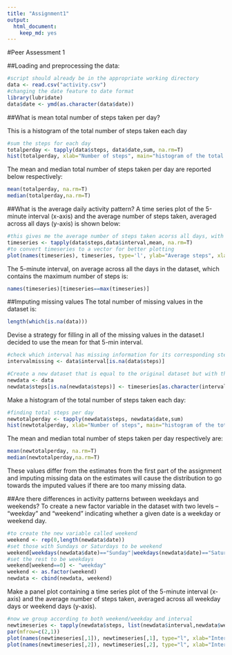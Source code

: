 ```yaml
---
title: "Assignment1"
output:
  html_document:
    keep_md: yes
---
```

#Peer Assessment 1


##Loading and preprocessing the data:

```r
#script should already be in the appropriate working directory
data <- read.csv("activity.csv")
#changing the date feature to date format
library(lubridate)
data$date <- ymd(as.character(data$date))
```

##What is mean total number of steps taken per day?

This is a histogram of the total number of steps taken each day
```r
#sum the steps for each day
totalperday <- tapply(data$steps, data$date,sum, na.rm=T)
hist(totalperday, xlab="Number of steps", main="histogram of the total number of steps taken each day")
```

The mean and median total number of steps taken per day are reported below respectively:

```r
mean(totalperday, na.rm=T)
median(totalperday,na.rm=T)
```

##What is the average daily activity pattern?
A time series plot of the 5-minute interval (x-axis) and the average number of steps taken, averaged across all days (y-axis) is shown below:

```r
#this gives me the average number of steps taken acorss all days, with the names being the x-axis values
timeseries <- tapply(data$steps,data$interval,mean, na.rm=T)
#to convert timeseries to a vector for better plotting
plot(names(timeseries), timeseries, type='l', ylab="Average steps", xlab="5min intervals")
```

The 5-minute interval, on average across all the days in the dataset, which contains the maximum number of steps is:

```r
names(timeseries)[timeseries==max(timeseries)]
```


##Imputing missing values
The total number of missing values in the dataset is:

```r
length(which(is.na(data)))
```

Devise a strategy for filling in all of the missing values in the dataset.I decided to use the mean for that 5-min interval.

```r
#check which interval has missing information for its corresponding steps
intervalmissing <- data$interval[is.na(data$steps)]

#Create a new dataset that is equal to the original dataset but with the missing data filled in.
newdata <- data
newdata$steps[is.na(newdata$steps)] <- timeseries[as.character(intervalmissing)]
```

Make a histogram of the total number of steps taken each day:
```r
#finding total steps per day
newtotalperday <- tapply(newdata$steps, newdata$date,sum)
hist(newtotalperday, xlab="Number of steps", main="histogram of the total number of steps taken each day after imputation")
```

The mean and median total number of steps taken per day respectively are:
```r
mean(newtotalperday, na.rm=T)
median(newtotalperday,na.rm=T)
```
These values differ from the estimates from the first part of the assignment and imputing missing data on the estimates will cause the distribution to go towards the imputed values if there are too many missing data.

##Are there differences in activity patterns between weekdays and weekends?
To create a new factor variable in the dataset with two levels – “weekday” and “weekend” indicating whether a given date is a weekday or weekend day.
```r
#to create the new variable called weekend
weekend <- rep(0,length(newdata$date))
#set those with Sundays or Saturdays to be weekend
weekend[weekdays(newdata$date)=="Sunday"|weekdays(newdata$date)=="Saturday"] <- "weekend"
#set the rest to be weekdays
weekend[weekend==0] <- "weekday"
weekend <- as.factor(weekend)
newdata <- cbind(newdata, weekend)
```

Make a panel plot containing a time series plot of the 5-minute interval (x-axis) and the average number of steps taken, averaged across all weekday days or weekend days (y-axis).
```r
#now we group according to both weekend/weekday and interval
newtimeseries <- tapply(newdata$steps, list(newdata$interval,newdata$weekend),mean)
par(mfrow=c(2,1))
plot(names(newtimeseries[,1]), newtimeseries[,1], type="l", xlab="Interval", ylab="Number of steps", main="weekday")
plot(names(newtimeseries[,2]), newtimeseries[,2], type="l", xlab="Interval", ylab="Number of steps", main="weekend")
```